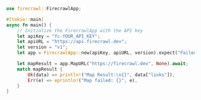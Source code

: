 ```rust
use firecrawl::FirecrawlApp;

#[tokio::main]
async fn main() {
    // Initialize the FirecrawlApp with the API key
    let apiKey = "fc-YOUR_API_KEY";
    let apiURL = "https://api.firecrawl.dev";
    let version = "v1";
    let app = FirecrawlApp::new(apiKey, apiURL, version).expect("Failed to initialize FirecrawlApp");

    let mapResult = app.MapURL("https://firecrawl.dev", None).await;
    match mapResult {
        Ok(data) => println!("Map Result:\n{}", data["links"]),
        Err(e) => eprintln!("Map failed: {}", e),
    }
}
```